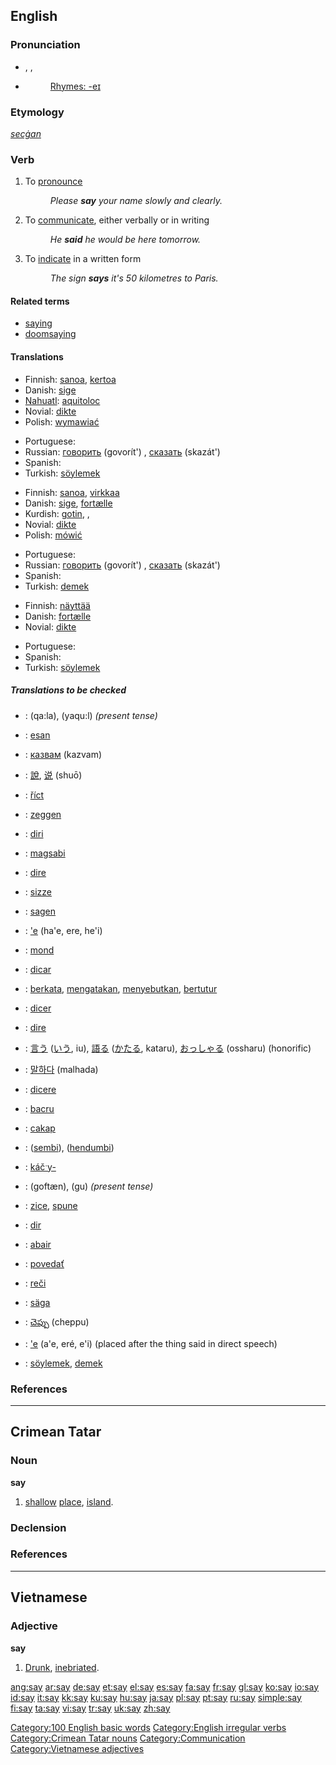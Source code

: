 {{wikipedia}}
==English==

{{rank|am|way|even|123|say|well|many|work}}

===Pronunciation===
*{{AHD|sā}}, {{IPA|/seɪ/}}, {{SAMPA|/seI/}}
*{{audio|en-us-say.ogg|Audio (US)}}
*: [[Rhymes:English:-eɪ|Rhymes: -eɪ]]

===Etymology===
{{OE.}} ''[[secġan]]''

===Verb===
{{en-verb|says|saying|said}}

# To [[pronounce]]
#: ''Please '''say''' your name slowly and clearly.''
# To [[communicate]], either verbally or in writing
#: ''He '''said''' he would be here tomorrow.''
# To [[indicate]] in a written form
#: ''The sign '''says''' it's 50 kilometres to Paris.''

====Related terms====
*[[saying]]
*[[doomsaying]]

====Translations====
{{trans-top|To pronounce}}
*Finnish: [[sanoa]], [[kertoa]]
*Danish: [[sige]]
*[[Nahuatl]]: [[aquitoloc]]
*Novial: [[dikte]]
*Polish: [[wymawiać]]
{{trans-mid}}
*Portuguese: {{t+|pt|dizer}}
*Russian: [[говорить]] (govorít') {{impf}}, [[сказать]] (skazát') {{pf}}
*Spanish: {{t+|es|decir}}
*Turkish: [[söylemek]]
{{trans-bottom}}

{{trans-top|To communicate verbally or in writing}}
*Finnish: [[sanoa]], [[virkkaa]]
*Danish: [[sige]], [[fortælle]]
*Kurdish: [[gotin]], {{KUchar|[[گوتن]]}}, {{KUchar|[[وتن]]}}
*Novial: [[dikte]]
*Polish: [[mówić]]
{{trans-mid}}
*Portuguese: {{t+|pt|dizer}}
*Russian: [[говорить]] (govorít') {{impf}}, [[сказать]] (skazát') {{pf}}
*Spanish: {{t+|es|decir}}
*Turkish: [[demek]]
{{trans-bottom}}

{{trans-top|To indicate in a written form}}
*Finnish: [[näyttää]]
*Danish: [[fortælle]]
*Novial: [[dikte]]
{{trans-mid}}
*Portuguese: {{t+|pt|dizer}}
*Spanish: {{t+|es|decir}}
*Turkish: [[söylemek]]
{{trans-bottom}}

=====Translations to be checked=====
{{checktrans}}

*{{ttbc|Arabic}}: {{ARchar|[[قال]]}} (qa:la), {{ARchar|[[يقول|يَقول]]}} (yaqu:l) ''(present tense)''
*{{ttbc|Basque}}: [[esan]]
*{{ttbc|Bulgarian}}: [[казвам]] (kazvam)
*{{ttbc|Chinese}}: [[說]], [[说]] (shuō)
*{{ttbc|Czech}}: [[říct]]
*{{ttbc|Dutch}}: [[zeggen]]
*{{ttbc|Esperanto}}: [[diri]]
*{{ttbc|Filipino}}: [[magsabi]]
*{{ttbc|French}}: [[dire]]
*{{ttbc|Frisian}}: [[sizze]]
*{{ttbc|German}}: [[sagen]]
*{{ttbc|Guaraní}}: [['e]] (ha'e, ere, he'i)
*{{ttbc|Hungarian}}: [[mond]]
*{{ttbc|Ido}}: [[dicar]]
*{{ttbc|Indonesian}}: [[kata|berkata]], [[kata|mengatakan]], [[sebut|menyebutkan]], [[tutur|bertutur]]
*{{ttbc|Interlingua}}: [[dicer]]
*{{ttbc|Italian}}: [[dire]]
*{{ttbc|Japanese}}: [[言う]] ([[いう]], iu), [[語る]] ([[かたる]], kataru), [[おっしゃる]] (ossharu) (honorific)
*{{ttbc|Korean}}: [[말하다]] (malhada)

*{{ttbc|Latin}}: [[dicere]]
*{{ttbc|Lojban}}: [[bacru]]
*{{ttbc|Malay}}: [[cakap]]
*{{ttbc|Manchu}}: ([[sembi]]), ([[hendumbi]])
*{{ttbc|Central Sierra Miwok}}: [[káčˑy-]]
*{{ttbc|Persian}}: {{FAchar|[[گفتن|گُفتَن]]}} (goftæn), {{FAchar|[[گو]]}} (gu) ''(present tense)''
*{{ttbc|Romanian}}: [[zice]], [[spune]]
*{{ttbc|Romansch}}: [[dir]]
*{{ttbc|Scottish Gaelic}}: [[abair]]
*{{ttbc|Slovak}}: [[povedať]]
*{{ttbc|Slovene}}: [[reči]]
*{{ttbc|Swedish}}: [[säga]]
*{{ttbc|Telugu}}: [[చెప్పు]] (cheppu)
*{{ttbc|Tupinambá}}: [['e]] (a'e, eré, e'i) (placed after the thing said in direct speech)
*{{ttbc|Turkish}}: [[söylemek]], [[demek]]

===References===
{{R:Century 1911}}
{{R:Webster 1913}}

[[Category:100 English basic words]]
[[Category:English irregular verbs]]

----

==Crimean Tatar==

===Noun===
'''say'''

# [[shallow]] [[place]], [[island]].

===Declension===
{{crh-latin-noun|nıñ|ga|nı|da|dan}}

===References===
{{R:Useinov-Mireev 2002}}

[[Category:Crimean Tatar nouns]]

----

==Vietnamese==

===Adjective===
'''say'''

# [[drunk|Drunk]], [[inebriated]].

[[Category:Communication]]
[[Category:Vietnamese adjectives]]

[[ang:say]]
[[ar:say]]
[[de:say]]
[[et:say]]
[[el:say]]
[[es:say]]
[[fa:say]]
[[fr:say]]
[[gl:say]]
[[ko:say]]
[[io:say]]
[[id:say]]
[[it:say]]
[[kk:say]]
[[ku:say]]
[[hu:say]]
[[ja:say]]
[[pl:say]]
[[pt:say]]
[[ru:say]]
[[simple:say]]
[[fi:say]]
[[ta:say]]
[[vi:say]]
[[tr:say]]
[[uk:say]]
[[zh:say]]